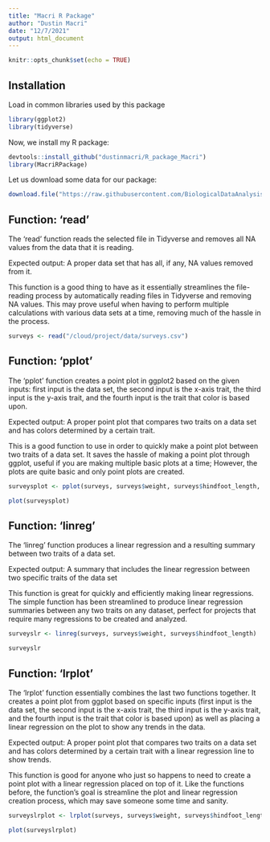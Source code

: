 ```yaml
---
title: "Macri R Package"
author: "Dustin Macri"
date: "12/7/2021"
output: html_document
---
```


```r
knitr::opts_chunk$set(echo = TRUE)
```

## Installation

Load in common libraries used by this package

```r
library(ggplot2)
library(tidyverse)
```

Now, we install my R package:

```r
devtools::install_github("dustinmacri/R_package_Macri")
library(MacriRPackage)
```

Let us download some data for our package:

```r
download.file("https://raw.githubusercontent.com/BiologicalDataAnalysis2019/2021/main/data/surveys.csv", destfile = "/cloud/project/data/surveys.csv")
```


## Function: 'read'

The 'read' function reads the selected file in Tidyverse and removes all NA values from the data that it is reading.

Expected output: A proper data set that has all, if any, NA values removed from it. 

This function is a good thing to have as it essentially streamlines the file- reading process by automatically reading files in Tidyverse and removing NA values. This may prove useful when having to perform multiple calculations with various data sets at a time, removing much of the hassle in the process.

```r
surveys <- read("/cloud/project/data/surveys.csv")
```


## Function: 'pplot'

The 'pplot' function creates a point plot in ggplot2 based on the given inputs: first input is the data set, the second input is the x-axis trait, the third input is the y-axis trait, and the fourth input is the trait that color is based upon.

Expected output: A proper point plot that compares two traits on a data set and has colors determined by a certain trait.

This is a good function to use in order to quickly make a point plot between two traits of a data set. It saves the hassle of making a point plot through ggplot, useful if you are making multiple basic plots at a time; However, the plots are quite basic and only point plots are created.

```r
surveysplot <- pplot(surveys, surveys$weight, surveys$hindfoot_length, surveys$sex)
```

```r
plot(surveysplot)
``` 


## Function: 'linreg'

The 'linreg' function produces a linear regression and a resulting summary between two traits of a data set.

Expected output: A summary that includes the linear regression between two specific traits of the data set

This function is great for quickly and efficiently making linear regressions. The simple function has been streamlined to produce linear regression summaries between any two traits on any dataset, perfect for projects that require many regressions to be created and analyzed.

```r
surveyslr <- linreg(surveys, surveys$weight, surveys$hindfoot_length)
```

```r
surveyslr
```


## Function: 'lrplot'

The 'lrplot' function essentially combines the last two functions together. It creates a point plot from ggplot based on specific inputs (first input is the data set, the second input is the x-axis trait, the third input is the y-axis trait, and the fourth input is the trait that color is based upon) as well as placing a linear regression on the plot to show any trends in the data.

Expected output: A proper point plot that compares two traits on a data set and has colors determined by a certain trait with a linear regression line to show trends.

This function is good for anyone who just so happens to need to create a point plot with a linear regression placed on top of it. Like the functions before, the function's goal is streamline the plot and linear regression creation process, which may save someone some time and sanity.

```r
surveyslrplot <- lrplot(surveys, surveys$weight, surveys$hindfoot_length, surveys$sex)
```

```r
plot(surveyslrplot)
```